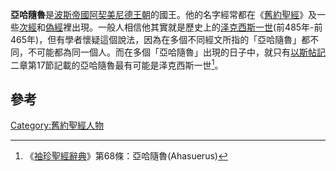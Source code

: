 {{聖經名稱
|cat= 
|pro=亞哈隨魯
|isl=
|en=Achashverosh
|he=אֲחַשְׁוֵרוֹשׁ
|he-trans=[[標準希伯來語|標準希伯來語]]轉寫：'''Aḥašveroš'''<br />[[提比利亞希伯來語|提比利亞希伯來語]]轉寫：'''ʾĂḫašwērôš'''
|gr=
|gr-trans=
|ar=
|ar-trans=
|}}
'''亞哈隨魯'''是[[波斯帝國|波斯帝國]][[阿契美尼德帝国|阿契美尼德王朝]]的國王。他的名字經常都在《[[舊約聖經|舊約聖經]]》及一些[[次經|次經]]和[[偽經|偽經]]裡出現。一般人相信他其實就是歷史上的[[泽克西斯一世|泽克西斯一世]](前485年-前465年)，但有學者懷疑這個說法，因為在多個不同經文所指的「亞哈隨魯」都不同，不可能都為同一個人。而在多個「亞哈隨魯」出現的日子中，就只有[[以斯帖記|以斯帖記]]二章第17節記載的亞哈隨魯最有可能是泽克西斯一世<ref>《[[袖珍聖經辭典|袖珍聖經辭典]]》第68條：亞哈隨魯(Ahasuerus)</ref>。

== 參考 ==
<references />

{{南亞人物小作品}}

[[Category:舊約聖經人物|Category:舊約聖經人物]]